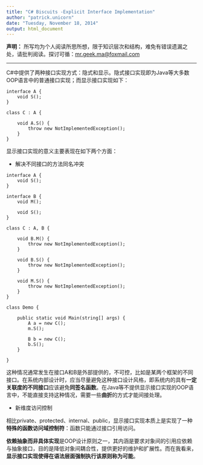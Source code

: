 ```yaml
---
title: "C# Biscuits -Explicit Interface Implementation"
author: "patrick.unicorn"
date: "Tuesday, November 18, 2014"
output: html_document
---
```



**声明：** 所写均为个人阅读所思所想，限于知识层次和结构，难免有错误遗漏之处，请批判阅读。探讨可循：<mr.geek.ma@foxmail.com>

* * *

C#中提供了两种接口实现方式：隐式和显示。隐式接口实现即为Java等大多数OOP语言中的普通接口实现；而显示接口实现如下：

```
interface A {
    void S();
}

class C : A {

    void A.S() {
        throw new NotImplementedException();
    }
}
```

<!--more-->

显示接口实现的意义主要表现在如下两个方面：

+ 解决不同接口的方法同名冲突

```
interface A {
    void S();
}

interface B {
    void M();

    void S();
}

class C : A, B {

    void B.M() {
        throw new NotImplementedException();
    }

    void B.S() {
        throw new NotImplementedException();
    }

    void M.S() {
        throw new NotImplementedException();
    }
}

class Demo {

    public static void Main(string[] args) {
        A a = new C();
        m.S();
        
        B b = new C();
        b.S();
    }

}
```

这种情况通常发生在接口A和B是外部提供的，不可控，比如是某两个框架的不同接口。在系统内部设计时，应当尽量避免这种接口设计风格，即系统内的具有**一定关联度的不同接口**应该避免**同签名函数**。在Java等不提供显示接口实现的OOP语言中，不能直接支持这种情况，需要一些**曲折**的方式才能间接处理。

+ 新维度访问控制

相比private、protected、internal、public，显示接口实现本质上是实现了一种**特殊的函数访问域控制符**：函数只能通过接口引用访问。

**依赖抽象而非具体实现**是OOP设计原则之一，其内涵是要求对象间的引用应依赖与抽象接口，目的是降低对象间耦合性，提供更好的维护和扩展性。而在我看来，**显示接口实现使得在语法层面强制执行该原则称为可能**。